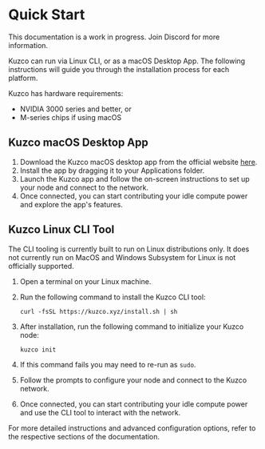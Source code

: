 
# Quick Start

<Callout type="warning">
  This documentation is a work in progress. Join Discord for more information.
</Callout>

Kuzco can run via Linux CLI, or as a macOS Desktop App. The following instructions will guide you through the installation process for each platform.

Kuzco has hardware requirements:
- NVIDIA 3000 series and better, or
- M-series chips if using macOS

## Kuzco macOS Desktop App

1. Download the Kuzco macOS desktop app from the official website [here](https://kuzco.xyz/download).
2. Install the app by dragging it to your Applications folder.
3. Launch the Kuzco app and follow the on-screen instructions to set up your node and connect to the network.
4. Once connected, you can start contributing your idle compute power and explore the app's features.

## Kuzco Linux CLI Tool

<Callout type="warning">
The CLI tooling is currently built to run on Linux distributions only. It does not currently run on MacOS and Windows Subsystem for Linux is not officially supported.
</Callout>

1. Open a terminal on your Linux machine.
2. Run the following command to install the Kuzco CLI tool:

   ```
   curl -fsSL https://kuzco.xyz/install.sh | sh
   ```

3. After installation, run the following command to initialize your Kuzco node:

   ```
   kuzco init
   ```

4. If this command fails you may need to re-run as `sudo`.
5. Follow the prompts to configure your node and connect to the Kuzco network.
6. Once connected, you can start contributing your idle compute power and use the CLI tool to interact with the network.

For more detailed instructions and advanced configuration options, refer to the respective sections of the documentation.

